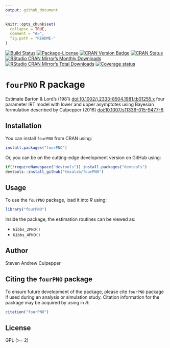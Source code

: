 ```yaml
---
output: github_document
---
```


<!-- README.md is generated from README.Rmd. Please edit that file -->

```r
knitr::opts_chunk$set(
  collapse = TRUE,
  comment = "#>",
  fig.path = "README-"
)
```

[![Build Status](https://travis-ci.org/tmsalab/fourPNO.svg)](https://travis-ci.org/tmsalab/fourPNO)
[![Package-License](http://img.shields.io/badge/license-GPL%20(%3E=2)-brightgreen.svg?style=flat)](http://www.gnu.org/licenses/gpl-2.0.html)
[![CRAN Version Badge](http://www.r-pkg.org/badges/version/fourPNO)](https://cran.r-project.org/package=fourPNO)
[![CRAN Status](https://cranchecks.info/badges/worst/fourPNO)](https://cran.r-project.org/web/checks/check_results_fourPNO.html)
[![RStudio CRAN Mirror's Monthly Downloads](http://cranlogs.r-pkg.org/badges/fourPNO?color=brightgreen)](http://www.r-pkg.org/pkg/fourPNO)
[![RStudio CRAN Mirror's Total Downloads](http://cranlogs.r-pkg.org/badges/grand-total/fourPNO?color=brightgreen)](http://www.r-pkg.org/pkg/fourPNO)
[![Coverage status](https://codecov.io/gh/tmsalab/fourPNO/branch/master/graph/badge.svg)](https://codecov.io/github/tmsalab/fourPNO?branch=master)

# `fourPNO` R package

Estimate Barton & Lord's (1981) <doi:10.1002/j.2333-8504.1981.tb01255.x> 
four parameter IRT model with lower and upper asymptotes using Bayesian 
formulation described by Culpepper (2016) <doi:10.1007/s11336-015-9477-6>.

## Installation

You can install `fourPNO` from CRAN using:

```r
install.packages("fourPNO")
```

Or, you can be on the cutting-edge development version on GitHub using:

```r
if(!requireNamespace("devtools")) install.packages("devtools")
devtools::install_github("tmsalab/fourPNO")
```

## Usage

To use the `fourPNO` package, load it into _R_ using:

```r
library("fourPNO")
```

Inside the package, the estimation routines can be viewed as:

- `Gibbs_2PNO()`
- `Gibbs_4PNO()`

## Author

Steven Andrew Culpepper

## Citing the `fourPNO` package

To ensure future development of the package, please cite `fourPNO`
package if used during an analysis or simulation study. Citation information
for the package may be acquired by using in *R*:

```r
citation("fourPNO")
```

## License

GPL (>= 2)

